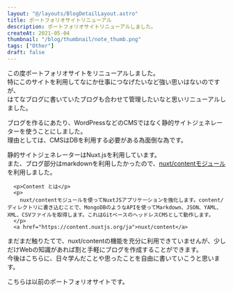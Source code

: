 ```yaml
---
layout: "@/layouts/BlogDetailLayout.astro"
title: ポートフォリオサイトリニューアル
description: ポートフォリオサイトリニューアルしました。
createAt: 2021-05-04
thumbnail: "/blog/thumbnail/note_thumb.png"
tags: ["Other"]
draft: false
---
```



この度ポートフォリオサイトをリニューアルしました。  
特にこのサイトを利用してなにか仕事につなげたいなど強い思いはないのですが、  
はてなブログに書いていたブログも合わせて管理したいなと思いリニューアルしました。

ブログを作るにあたり、WordPressなどのCMSではなく静的サイトジェネレーターを使うことにしました。  
理由としては、CMSはDBを利用する必要がある為面倒な為です。

静的サイトジェネレーターはNuxt.jsを利用しています。  
また、ブログ部分はmarkdownを利用したかったので、[nuxt/contentモジュール](https://content.nuxtjs.org/ja)を利用しました。

```
  <p>Content とは</p>
  <p>
    nuxt/contentモジュールを使ってNuxtJSアプリケーションを強化します。content/ディレクトリに書き込むことで、MongoDBのようなAPIを使ってMarkdown、JSON、YAML、XML、CSVファイルを取得します。これはGitベースのヘッドレスCMSとして動作します。
  </p>
  <a href="https://content.nuxtjs.org/ja">nuxt/content</a>
```

まだまだ触りたてで、nuxt/contentの機能を充分に利用できていませんが、少しだけWebの知識があれば割と手軽にブログを作成することができます。  
今後はこちらに、日々学んだことや思ったことを自由に書いていこうと思います。

<CommonImg
  src="blog/images/20210504/20210504_01.gif"
  alt="コンテンツに応じた塗りつぶし"
  client:only="react"
/>
こちらは以前のポートフォリオサイトです。

